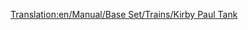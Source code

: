 [[Translation:en/Manual/Base Set/Trains/Kirby Paul Tank]]
{{es/Manual/Base Set/Trains/Trenes|Imagen=[[File:en/Manual/Base Set/Trains/Kirbypaultank.png]]
|Nombre=Kirby Paul Tank
|Precio= 16.462€ (8,203£)
|Velocidad=64 kph (40 mph)
|Peso=47 t
|Potencia=300 hp (223 kW)
|Coste-anual=£820 ($1.640)
|Diseño=1925
|Duración=15
|Capacidad=N/A
|Descripción=La máquina '''«Kirby Paul Tank»''' es una de las máquinas disponibles cuando empieza el juego. Es barata y tiene muy poca velocidad y potencia. Actualícela tan pronto como el tiempo y el dinero se lo permita.
|Vida-real=''«Collett Pannier Tank»'', más específicamente, la ''[http://en.wikipedia.org/wiki/GWR_5700_Class «GWR 5700 Class»]''.
}}